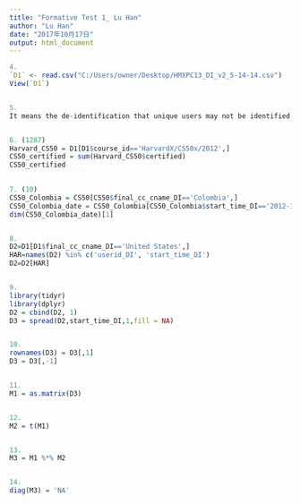 ```yaml
---
title: "Formative Test 1_ Lu Han"
author: "Lu Han"
date: "2017年10月17日"
output: html_document
---
```


```r
4.
`D1` <- read.csv("C:/Users/owner/Desktop/HMXPC13_DI_v2_5-14-14.csv")
View(`D1`)


5.
It means the de-identification that unique users may not be identified by removing outliers and highly active users.


6. (1287)
Harvard_CS50 = D1[D1$course_id=='HarvardX/CS50x/2012',]
CS50_certified = sum(Harvard_CS50$certified)
CS50_certified   
   

7. (10)
CS50_Colombia = CS50[CS50$final_cc_cname_DI=='Colombia',]
CS50_Colombia_date = CS50_Colombia[CS50_Colombia$start_time_DI=='2012-10-15',]
dim(CS50_Colombia_date)[1]  


8.
D2=D1[D1$final_cc_cname_DI=='United States',]
HAR=names(D2) %in% c('userid_DI', 'start_time_DI')
D2=D2[HAR]


9.
library(tidyr)
library(dplyr)
D2 = cbind(D2, 1)
D3 = spread(D2,start_time_DI,1,fill = NA)


10.
rownames(D3) = D3[,1]
D3 = D3[,-1]


11.
M1 = as.matrix(D3)


12.
M2 = t(M1)


13.
M3 = M1 %*% M2


14.
diag(M3) = 'NA'

```
